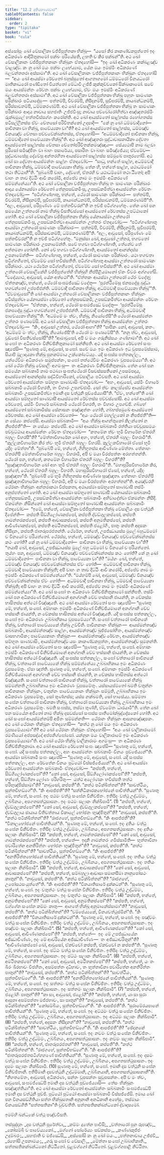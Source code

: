 ```yaml
---
title: "12.2 දුතියභාණවාර"
tableOfContents: false
sidebar:
  order: 2
type: "tipitaka"
basket: "vi"
book: "cula"
---
```



<DynamicBreadcrumb />

<Division number="453" book="cula">

<Paragraph number="2248" book="cula">
අස්සෝසුං ඛෝ වේසාලිකා වජ්ජිපුත්තකා භික්ඛූ—  “යසෝ කිර කාකණ්ඩකපුත්තෝ ඉදං අධිකරණං ආදියිතුකාමෝ පක්ඛං පරියේසති, ලභති ච කිර පක්ඛන්”ති. අථ ඛෝ වේසාලිකානං වජ්ජිපුත්තකානං භික්ඛූනං ඒතදහෝසි—  “ඉදං ඛෝ අධිකරණං කක්ඛළඤ්ච වාළඤ්ච. කං නු ඛෝ මයං පක්ඛං ලභේය්‍යාම, යේන මයං ඉමස්මිං අධිකරණේ බලවන්තතරා අස්සාමා”ති.
</Paragraph>

<Paragraph number="2249" book="cula">
අථ ඛෝ වේසාලිකානං වජ්ජිපුත්තකානං භික්ඛූනං ඒතදහෝසි—  “අයං ඛෝ ආයස්මා රේවතෝ බහුස්සුතෝ ආගතාගමෝ ධම්මධරෝ විනයධරෝ මාතිකාධරෝ පණ්ඩිතෝ වියත්තෝ මේධාවී ලජ්ජී කුක්කුච්චකෝ සික්ඛාකාමෝ. සචේ මයං ආයස්මන්තං රේවතං පක්ඛං ලභේය්‍යාම, ඒවං මයං ඉමස්මිං අධිකරණේ බලවන්තතරා අස්සාමා”ති.
</Paragraph>

<Paragraph number="2250" book="cula">
අථ ඛෝ වේසාලිකා වජ්ජිපුත්තකා භික්ඛූ පහූතං සාමණකං පරික්ඛාරං පටියාදේසුං—  පත්තම්පි, චීවරම්පි, නිසීදනම්පි, සූචිඝරම්පි, කායබන්ධනම්පි, පරිස්සාවනම්පි, ධම්මකරණම්පි. අථ ඛෝ වේසාලිකා වජ්ජිපුත්තකා භික්ඛූ තං සාමණකං පරික්ඛාරං ආදාය නාවාය සහජාතිං උජ්ජවිංසු; නාවාය පච්චෝරෝහිත්වා අඤ්ඤතරස්මිං රුක්ඛමූලේ භත්තවිස්සග්ගං කරෝන්ති. අථ ඛෝ ආයස්මතෝ සාළ්හස්ස රහෝගතස්ස පටිසල්ලීනස්ස ඒවං චේතසෝ පරිවිතක්කෝ උදපාදි—  “කේ නු ඛෝ ධම්මවාදිනෝ—  පාචීනකා වා භික්ඛූ, පාවේය්‍යකා වා”ති? අථ ඛෝ ආයස්මතෝ සාළ්හස්ස, ධම්මඤ්ච විනයඤ්ච චේතසා පච්චවේක්ඛන්තස්ස, ඒතදහෝසි—  “අධම්මවාදිනෝ පාචීනකා භික්ඛූ, ධම්මවාදිනෝ පාවේය්‍යකා භික්ඛූ”ති.
</Paragraph>

<Paragraph number="2251" book="cula">
අථ ඛෝ අඤ්ඤතරා සුද්ධාවාසකායිකා දේවතා ආයස්මතෝ සාළ්හස්ස චේතසා චේතෝපරිවිතක්කමඤ්ඤාය—  සේය්‍යථාපි නාම බලවා පුරිසෝ සමිඤ්ජිතං වා බාහං පසාරේය්‍ය, පසාරිතං වා බාහං සමිඤ්ජේය්‍ය; ඒවමේව—  සුද්ධාවාසේසු දේවේසු අන්තරහිතා ආයස්මතෝ සාළ්හස්ස සම්මුඛේ පාතුරහෝසි. අථ ඛෝ සා දේවතා ආයස්මන්තං සාළ්හං ඒතදවෝච—  “සාධු, භන්තේ සාළ්හ, අධම්මවාදී පාචීනකා භික්ඛූ, ධම්මවාදී පාවේය්‍යකා භික්ඛූ. තේන හි, භන්තේ සාළ්හ, යථාධම්මෝ තථා තිට්ඨාහී”ති. “පුබ්බේපි චාහං, දේවතේ, ඒතරහි ච යථාධම්මෝ තථා ඨිතෝ; අපි චාහං න තාව දිට්ඨිං ආවි කරෝමි, අප්පේව නාම මං ඉමස්මිං අධිකරණේ සම්මන්නේය්‍යා”ති.
</Paragraph>

</Division>
<Division number="454" book="cula">

<Paragraph number="2252" book="cula">
අථ ඛෝ වේසාලිකා වජ්ජිපුත්තකා භික්ඛූ තං සාමණකං පරික්ඛාරං ආදාය යේනායස්මා රේවතෝ තේනුපසඞ්කමිංසු, උපසඞ්කමිත්වා ආයස්මන්තං රේවතං ඒතදවෝචුං—  “පටිග්ගණ්හාතු, භන්තේ, ථේරෝ සාමණකං පරික්ඛාරං—  පත්තම්පි, චීවරම්පි, නිසීදනම්පි, සූචිඝරම්පි, කායබන්ධනම්පි, පරිස්සාවනම්පි, ධම්මකරණම්පී”ති. “අලං, ආවුසෝ, පරිපුණ්ණං මේ පත්තචීවරන්”ති න ඉච්ඡි පටිග්ගහේතුං.
</Paragraph>

<Paragraph number="2253" book="cula">
තේන ඛෝ පන සමයේන උත්තරෝ නාම භික්ඛු වීසතිවස්සෝ ආයස්මතෝ රේවතස්ස උපට්ඨාකෝ හෝති. අථ ඛෝ වේසාලිකා වජ්ජිපුත්තකා භික්ඛූ යේනායස්මා උත්තරෝ තේනුපසඞ්කමිංසු, උපසඞ්කමිත්වා ආයස්මන්තං උත්තරං ඒතදවෝචුං—  “පටිග්ගණ්හාතු ආයස්මා උත්තරෝ සාමණකං පරික්ඛාරං—  පත්තම්පි, චීවරම්පි, නිසීදනම්පි, සූචිඝරම්පි, කායබන්ධනම්පි, පරිස්සාවනම්පි, ධම්මකරණම්පී”ති. “අලං, ආවුසෝ, පරිපුණ්ණං මේ පත්තචීවරන්”ති න ඉච්ඡි පටිග්ගහේතුං. “මනුස්සා ඛෝ, ආවුසෝ උත්තර, භගවතෝ සාමණකං පරික්ඛාරං උපනාමේන්ති. සචේ භගවා පටිග්ගණ්හාති, තේනේව තේ අත්තමනා හෝන්ති. නෝ චේ භගවා පටිග්ගණ්හාති, ආයස්මතෝ ආනන්දස්ස උපනාමේන්ති—  පටිග්ගණ්හාතු, භන්තේ, ථේරෝ සාමණකං පරික්ඛාරං. යථා භගවතා පටිග්ගහිතෝ, ඒවමේව සෝ භවිස්සතීති. පටිග්ගණ්හාතු ආයස්මා උත්තරෝ සාමණකං පරික්ඛාරං. යථා ථේරේන පටිග්ගහිතෝ, ඒවමේව සෝ භවිස්සතී”ති. අථ ඛෝ ආයස්මා උත්තරෝ වේසාලිකේහි වජ්ජිපුත්තේහි භික්ඛූහි නිප්පීළියමානෝ ඒකං චීවරං අග්ගහේසි. “වදේය්‍යාථ, ආවුසෝ, යේන අත්ථෝ”ති. “ඒත්තකං ආයස්මා උත්තරෝ ථේරං වදේතු; ඒත්තකඤ්ච, භන්තේ, ථේරෝ සංඝමජ්ඣේ වදේතු—  ‘පුරත්ථිමේසු ජනපදේසු බුද්ධා භගවන්තෝ උප්පජ්ජන්ති. ධම්මවාදී පාචීනකා භික්ඛූ, අධම්මවාදී පාවේය්‍යකා භික්ඛූ’”ති. “ඒවමාවුසෝ”ති ඛෝ ආයස්මා උත්තරෝ වේසාලිකානං වජ්ජිපුත්තකානං භික්ඛූනං පටිස්සුත්වා යේනායස්මා රේවතෝ තේනුපසඞ්කමි, උපසඞ්කමිත්වා ආයස්මන්තං රේවතං ඒතදවෝච—  “ඒත්තකං, භන්තේ, ථේරෝ සංඝමජ්ඣේ වදේතු—  ‘පුරත්ථිමේසු ජනපදේසු බුද්ධා භගවන්තෝ උප්පජ්ජන්ති. ධම්මවාදී පාචීනකා භික්ඛූ, අධම්මවාදී පාවේය්‍යකා භික්ඛූ’”ති. “අධම්මේ මං ත්වං, භික්ඛු, නියෝජේසී”ති ථේරෝ ආයස්මන්තං උත්තරං පණාමේසි.
</Paragraph>

<Paragraph number="2254" book="cula">
අථ ඛෝ වේසාලිකා වජ්ජිපුත්තකා භික්ඛූ ආයස්මන්තං උත්තරං ඒතදවෝචුං—  “කිං, ආවුසෝ උත්තර, ථේරෝ ආහා”ති? “පාපිකං නෝ, ආවුසෝ, කතං. ‘අධම්මේ මං ත්වං, භික්ඛු, නියෝජේසී’ති ථේරෝ මං පණාමේසී”ති. “නනු ත්වං, ආවුසෝ, වුඩ්ඪෝ වීසතිවස්සෝසී”ති? “ආමාවුසෝ, අපි ච මයං ගරුනිස්සයං ගණ්හාමා”ති.
</Paragraph>

</Division>
<Division number="455" book="cula">

<Paragraph number="2255" book="cula">
අථ ඛෝ සංඝෝ තං අධිකරණං විනිච්ඡිනිතුකාමෝ සන්නිපති. අථ ඛෝ ආයස්මා රේවතෝ සංඝං ඤාපේසි—
</Paragraph>

<Paragraph number="2256" book="cula">
“සුණාතු මේ, ආවුසෝ, සංඝෝ. සචේ මයං ඉමං අධිකරණං ඉධ වූපසමේස්සාම, සියාපි මූලාදායකා භික්ඛූ පුනකම්මාය උක්කෝටේය්‍යුං. යදි සංඝස්ස පත්තකල්ලං, යත්ථේවිමං අධිකරණං සමුප්පන්නං, සංඝෝ තත්ථේවිමං අධිකරණං වූපසමේය්‍යා”ති.
</Paragraph>

<Paragraph number="2257" book="cula">
අථ ඛෝ ථේරා භික්ඛූ වේසාලිං අගමංසු—  තං අධිකරණං විනිච්ඡිනිතුකාමා.
</Paragraph>

<Paragraph number="2258" book="cula">
තේන ඛෝ පන සමයේන සබ්බකාමී නාම පථබ්‍යා සංඝත්ථේරෝ වීසවස්සසතිකෝ උපසම්පදාය, ආයස්මතෝ ආනන්දස්ස සද්ධිවිහාරිකෝ, වේසාලියං පටිවසති. අථ ඛෝ ආයස්මා රේවතෝ ආයස්මන්තං සම්භූතං සාණවාසිං ඒතදවෝච—  “අහං, ආවුසෝ, යස්මිං විහාරේ සබ්බකාමී ථේරෝ විහරති, තං විහාරං උපගච්ඡාමි. සෝ ත්වං කාලස්සේව ආයස්මන්තං සබ්බකාමිං උපසඞ්කමිත්වා ඉමානි දස වත්ථූනි පුච්ඡේය්‍යාසී”ති.
</Paragraph>

<Paragraph number="2259" book="cula">
“ඒවං, භන්තේ”ති ඛෝ ආයස්මා සම්භූතෝ සාණවාසී ආයස්මතෝ රේවතස්ස පච්චස්සෝසි. අථ ඛෝ ආයස්මා රේවතෝ, යස්මිං විහාරේ සබ්බකාමී ථේරෝ විහරති, තං විහාරං උපගච්ඡි. ගබ්භේ ආයස්මතෝ සබ්බකාමිස්ස සේනාසනං පඤ්ඤත්තං හෝති, ගබ්භප්පමුඛේ ආයස්මතෝ රේවතස්ස. අථ ඛෝ ආයස්මා රේවතෝ—  “අයං ථේරෝ මහල්ලකෝ න නිපජ්ජතී”ති—  න සේය්‍යං කප්පේසි. ආයස්මා සබ්බකාමී—  “අයං භික්ඛු ආගන්තුකෝ කිලන්තෝ න නිපජ්ජතී”ති—  න සේය්‍යං කප්පේසි.
</Paragraph>

<Paragraph number="2260" book="cula">
අථ ඛෝ ආයස්මා සබ්බකාමී රත්තියා පච්චූසසමයං පච්චුට්ඨාය ආයස්මන්තං රේවතං ඒතදවෝච—  “කතමේන ත්වං භූමි විහාරේන ඒතරහි බහුලං විහරසී”ති? “මේත්තාවිහාරේන ඛෝ අහං, භන්තේ, ඒතරහි බහුලං විහරාමී”ති. “කුල්ලකවිහාරේන කිර ත්වං භූමි ඒතරහි බහුලං විහරසි. කුල්ලකවිහාරෝ ඒසෝ භූමි යදිදං මේත්තා”ති. “පුබ්බේපි මේ, භන්තේ, ගිහිභූතස්ස ආචිණ්ණා මේත්තා. තේනාහං ඒතරහිපි මේත්තාවිහාරේන බහුලං විහරාමි, අපි ච මයා චිරප්පත්තං අරහත්තන්ති. ථේරෝ පන, භන්තේ, කතමේන විහාරේන ඒතරහි බහුලං විහරතී”ති? “සුඤ්ඤතාවිහාරේන ඛෝ අහං භූමි ඒතරහි බහුලං විහරාමී”ති. “මහාපුරිසවිහාරේන කිර, භන්තේ, ථේරෝ ඒතරහි බහුලං විහරති. මහාපුරිසවිහාරෝ ඒසෝ, භන්තේ, යදිදං සුඤ්ඤතා”ති. “පුබ්බේපි මේ භූමි ගිහිභූතස්ස ආචිණ්ණා සුඤ්ඤතා. තේනාහං ඒතරහිපි සුඤ්ඤතාවිහාරේන බහුලං විහරාමි, අපි ච මයා චිරප්පත්තං අරහත්තන්”ති. අයඤ්චරහි ථේරානං භික්ඛූනං අන්තරාකථා විප්පකතා, අථායස්මා සම්භූතෝ සාණවාසී තස්මිං අනුප්පත්තෝ හෝති.
</Paragraph>

<Paragraph number="2261" book="cula">
අථ ඛෝ ආයස්මා සම්භූතෝ සාණවාසී යේනායස්මා සබ්බකාමී තේනුපසඞ්කමි, උපසඞ්කමිත්වා ආයස්මන්තං සබ්බකාමිං අභිවාදේත්වා ඒකමන්තං නිසීදි. ඒකමන්තං නිසින්නෝ ඛෝ ආයස්මා සම්භූතෝ සාණවාසී ආයස්මන්තං සබ්බකාමිං ඒතදවෝච—  “ඉමේ, භන්තේ, වේසාලිකා වජ්ජිපුත්තකා භික්ඛූ වේසාලියං දස වත්ථූනි දීපේන්ති—  කප්පති සිඞ්ගිලෝණකප්පෝ, කප්පති ද්වඞ්ගුලකප්පෝ, කප්පති ගාමන්තරකප්පෝ, කප්පති ආවාසකප්පෝ, කප්පති අනුමතිකප්පෝ, කප්පති ආචිණ්ණකප්පෝ, කප්පති අමථිතකප්පෝ, කප්පති ජළෝගිං, පාතුං කප්පති අදසකං නිසීදනං, කප්පති ජාතරූපරජතන්ති. ථේරේන, භන්තේ, උපජ්ඣායස්ස මූලේ බහුධම්මෝ ච විනයෝ ච පරියත්තෝ. ථේරස්ස, භන්තේ, ධම්මඤ්ච විනයඤ්ච පච්චවේක්ඛන්තස්ස කථං හෝති? කේ නු ඛෝ ධම්මවාදිනෝ—  පාචීනකා වා භික්ඛූ, පාවේය්‍යකා වා”ති? “තයාපි ඛෝ, ආවුසෝ, උපජ්ඣායස්ස මූලේ බහු ධම්මෝ ච විනයෝ ච පරියත්තෝ. තුය්හං පන, ආවුසෝ, ධම්මඤ්ච විනයඤ්ච පච්චවේක්ඛන්තස්ස කථං හෝති? කේ නු ඛෝ ධම්මවාදිනෝ—  පාචීනකා වා භික්ඛූ, පාවේය්‍යකා වා”ති? “මය්හං ඛෝ, භන්තේ, ධම්මඤ්ච විනයඤ්ච පච්චවේක්ඛන්තස්ස ඒවං හෝති—  අධම්මවාදී පාචීනකා භික්ඛූ, ධම්මවාදී පාවේය්‍යකා භික්ඛූති; අපි චාහං න තාව දිට්ඨිං ආවි කරෝමි, අප්පේව නාම මං ඉමස්මිං අධිකරණේ සම්මන්නේය්‍යා”ති. “මය්හම්පි ඛෝ, ආවුසෝ, ධම්මඤ්ච විනයඤ්ච පච්චවේක්ඛන්තස්ස ඒවං හෝති—  අධම්මවාදී පාචීනකා භික්ඛූ, ධම්මවාදී පාවේය්‍යකා භික්ඛූති; අපි චාහං න තාව දිට්ඨිං ආවි කරෝමි, අප්පේව නාම මං ඉමස්මිං අධිකරණේ සම්මන්නේය්‍යා”ති.
</Paragraph>

</Division>
<Division number="456" book="cula">

<Paragraph number="2262" book="cula">
අථ ඛෝ සංඝෝ තං අධිකරණං විනිච්ඡිනිතුකාමෝ සන්නිපති. තස්මිං ඛෝ පන අධිකරණේ විනිච්ඡියමානේ අනග්ගානි චේව භස්සානි ජායන්ති, න චේකස්ස භාසිතස්ස අත්ථෝ විඤ්ඤායති. අථ ඛෝ ආයස්මා රේවතෝ සංඝං ඤාපේසි—
</Paragraph>

<Paragraph number="2263" book="cula">
“සුණාතු මේ, භන්තේ, සංඝෝ. අම්හාකං ඉමස්මිං අධිකරණේ විනිච්ඡියමානේ අනග්ගානි චේව භස්සානි ජායන්ති, න චේකස්ස භාසිතස්ස අත්ථෝ විඤ්ඤායති. යදි සංඝස්ස පත්තකල්ලං, සංඝෝ ඉමං අධිකරණං උබ්බාහිකාය වූපසමේය්‍යා”ති.
</Paragraph>

<Paragraph number="2264" book="cula">
සංඝෝ චත්තාරෝ පාචීනකේ භික්ඛූ, චත්තාරෝ පාවේය්‍යකේ භික්ඛූ උච්චිනි. පාචීනකානං භික්ඛූනං—  ආයස්මන්තඤ්ච සබ්බකාමිං, ආයස්මන්තඤ්ච සාළ්හං, ආයස්මන්තඤ්ච ඛුජ්ජසෝභිතං, ආයස්මන්තඤ්ච වාසභගාමිකං; පාවේය්‍යකානං භික්ඛූනං—  ආයස්මන්තඤ්ච රේවතං, ආයස්මන්තඤ්ච සම්භූතං සාණවාසිං, ආයස්මන්තඤ්ච යසං කාකණ්ඩකපුත්තං, ආයස්මන්තඤ්ච සුමනන්ති. අථ ඛෝ ආයස්මා රේවතෝ සංඝං ඤාපේසි—
</Paragraph>

<Paragraph number="2265" book="cula">
“සුණාතු මේ, භන්තේ, සංඝෝ. අම්හාකං ඉමස්මිං අධිකරණේ විනිච්ඡියමානේ අනග්ගානි චේව භස්සානි ජායන්ති, න චේකස්ස භාසිතස්ස අත්ථෝ විඤ්ඤායති. යදි සංඝස්ස පත්තකල්ලං, සංඝෝ චත්තාරෝ පාචීනකේ භික්ඛූ, චත්තාරෝ පාවේය්‍යකේ භික්ඛූ සම්මන්නේය්‍ය උබ්බාහිකාය ඉමං අධිකරණං වූපසමේතුං. ඒසා ඤත්ති.
</Paragraph>

<Paragraph number="2266" book="cula">
සුණාතු මේ, භන්තේ, සංඝෝ. අම්හාකං ඉමස්මිං අධිකරණේ විනිච්ඡියමානේ අනග්ගානි චේව භස්සානි ජායන්ති, න චේකස්ස භාසිතස්ස අත්ථෝ විඤ්ඤායති. සංඝෝ චත්තාරෝ පාචීනකේ භික්ඛූ, චත්තාරෝ පාවේය්‍යකේ භික්ඛූ සම්මන්නති උබ්බාහිකාය ඉමං අධිකරණං වූපසමේතුං. යස්සායස්මතෝ ඛමති චතුන්නං පාචීනකානං භික්ඛූනං, චතුන්නං පාවේය්‍යකානං භික්ඛූනං සම්මුති, උබ්බාහිකාය ඉමං අධිකරණං වූපසමේතුං, සෝ තුණ්හස්ස; යස්ස නක්ඛමති, සෝ භාසේය්‍ය.
</Paragraph>

<Paragraph number="2267" book="cula">
සම්මතා සංඝේන චත්තාරෝ පාචීනකා භික්ඛූ, චත්තාරෝ පාවේය්‍යකා භික්ඛූ, උබ්බාහිකාය ඉමං අධිකරණං වූපසමේතුං. ඛමති සංඝස්ස, තස්මා තුණ්හී, ඒවමේතං ධාරයාමී”ති.
</Paragraph>

<Paragraph number="2268" book="cula">
තේන ඛෝ පන සමයේන අජිතෝ නාම භික්ඛු දසවස්සෝ සංඝස්ස පාතිමෝක්ඛුද්දේසකෝ හෝති. අථ ඛෝ සංඝෝ ආයස්මන්තම්පි අජිතං සම්මන්නති—  ථේරානං භික්ඛූනං ආසනපඤ්ඤාපකං. අථ ඛෝ ථේරානං භික්ඛූනං ඒතදහෝසි—  “කත්ථ නු ඛෝ මයං ඉමං අධිකරණං වූපසමේය්‍යාමා”ති? අථ ඛෝ ථේරානං භික්ඛූනං ඒතදහෝසි—  “අයං ඛෝ වාලිකාරාමෝ රමණීයෝ අප්පසද්දෝ අප්පනිග්ඝෝසෝ. යන්නූන මයං වාලිකාරාමේ ඉමං අධිකරණං වූපසමේය්‍යාමා”ති.
</Paragraph>

</Division>
<Division number="457" book="cula">

<Paragraph number="2269" book="cula">
අථ ඛෝ ථේරා භික්ඛූ වාලිකාරාමං අගමංසු—  තං අධිකරණං විනිච්ඡිනිතුකාමා. අථ ඛෝ ආයස්මා රේවතෝ සංඝං ඤාපේසි—
</Paragraph>

<Paragraph number="2270" book="cula">
“සුණාතු මේ, භන්තේ, සංඝෝ. යදි සංඝස්ස පත්තකල්ලං, අහං ආයස්මන්තං සබ්බකාමිං විනයං පුච්ඡේය්‍යන්”ති.
</Paragraph>

<Paragraph number="2271" book="cula">
ආයස්මා සබ්බකාමී සංඝං ඤාපේසි—
</Paragraph>

<Paragraph number="2272" book="cula">
“සුණාතු මේ, ආවුසෝ, සංඝෝ. යදි සංඝස්ස පත්තකල්ලං, අහං රේවතේන විනයං පුට්ඨෝ විස්සජ්ජේය්‍යන්”ති.
</Paragraph>

<Paragraph number="2273" book="cula">
අථ ඛෝ ආයස්මා රේවතෝ ආයස්මන්තං සබ්බකාමිං ඒතදවෝච—  “කප්පති, භන්තේ, සිඞ්ගිලෝණකප්පෝ”ති? “කෝ සෝ, ආවුසෝ, සිඞ්ගිලෝණකප්පෝ”ති? “කප්පති, භන්තේ, සිඞ්ගිනා ලෝණං පරිහරිතුං—  යත්ථ අලෝණකං භවිස්සති තත්ථ පරිභුඤ්ජිස්සාමා”ති? “නාවුසෝ, කප්පතී”ති. “කත්ථ පටික්ඛිත්තන්”ති? “සාවත්ථියං, සුත්තවිභඞ්ගේ”ති. “කිං ආපජ්ජතී”ති? “සන්නිධිකාරකභෝජනේ පාචිත්තියන්”ති.
</Paragraph>

<Paragraph number="2274" book="cula">
“සුණාතු මේ, භන්තේ, සංඝෝ. ඉදං පඨමං වත්ථු සංඝේන විනිච්ඡිතං. ඉතිපිදං වත්ථු උද්ධම්මං, උබ්බිනයං, අපගතසත්ථුසාසනං. ඉදං පඨමං සලාකං නික්ඛිපාමි”. (1)
</Paragraph>

<Paragraph number="2275" book="cula">
“කප්පති, භන්තේ, ද්වඞ්ගුලකප්පෝ”ති? “කෝ සෝ, ආවුසෝ, ද්වඞ්ගුලකප්පෝ”ති? “කප්පති, භන්තේ, ද්වඞ්ගුලාය ඡායාය වීතිවත්තාය විකාලේ භෝජනං භුඤ්ජිතුන්”ති? “නාවුසෝ, කප්පතී”ති. “කත්ථ පටික්ඛිත්තන්”ති? “රාජගහේ, සුත්තවිභඞ්ගේ”ති. “කිං ආපජ්ජතී”ති? “විකාලභෝජනේ පාචිත්තියන්”ති.
</Paragraph>

<Paragraph number="2276" book="cula">
“සුණාතු මේ, භන්තේ, සංඝෝ. ඉදං දුතියං වත්ථු සංඝේන විනිච්ඡිතං. ඉතිපිදං වත්ථු උද්ධම්මං, උබ්බිනයං, අපගතසත්ථුසාසනං. ඉදං දුතියං සලාකං නික්ඛිපාමි”. (2)
</Paragraph>

<Paragraph number="2277" book="cula">
“කප්පති, භන්තේ, ගාමන්තරකප්පෝ”ති? “කෝ සෝ, ආවුසෝ, ගාමන්තරකප්පෝ”ති? “කප්පති, භන්තේ—  ඉදානි ගාමන්තරං ගමිස්සාමීති—  භුත්තාවිනා පවාරිතේන අනතිරිත්තං භෝජනං භුඤ්ජිතුන්”ති? “නාවුසෝ, කප්පතී”ති. “කත්ථ පටික්ඛිත්තන්”ති? “සාවත්ථියං, සුත්තවිභඞ්ගේ”ති. “කිං ආපජ්ජතී”ති? “අනතිරිත්තභෝජනේ පාචිත්තියන්”ති.
</Paragraph>

<Paragraph number="2278" book="cula">
“සුණාතු මේ, භන්තේ, සංඝෝ. ඉදං තතියං වත්ථු සංඝේන විනිච්ඡිතං. ඉතිපිදං වත්ථු උද්ධම්මං, උබ්බිනයං, අපගතසත්ථුසාසනං. ඉදං තතියං සලාකං නික්ඛිපාමි”. (3)
</Paragraph>

<Paragraph number="2279" book="cula">
“කප්පති, භන්තේ, ආවාසකප්පෝ”ති? “කෝ සෝ, ආවුසෝ, ආවාසකප්පෝ”ති? “කප්පති, භන්තේ, සම්බහුලා ආවාසා සමානසීමා නානුපෝසථං කාතුන්”ති. “නාවුසෝ, කප්පතී”ති. “කත්ථ පටික්ඛිත්තන්”ති? “රාජගහේ, උපෝසථසංයුත්තේ”ති. “කිං ආපජ්ජතී”ති? “විනයාතිසාරේ දුක්කටන්”ති.
</Paragraph>

<Paragraph number="2280" book="cula">
“සුණාතු මේ, භන්තේ, සංඝෝ. ඉදං චතුත්ථං වත්ථු සංඝේන විනිච්ඡිතං. ඉතිපිදං වත්ථු උද්ධම්මං, උබ්බිනයං, අපගතසත්ථුසාසනං. ඉදං චතුත්ථං සලාකං නික්ඛිපාමි”. (4)
</Paragraph>

<Paragraph number="2281" book="cula">
“කප්පති, භන්තේ, අනුමතිකප්පෝ”ති? “කෝ සෝ, ආවුසෝ, අනුමතිකප්පෝ”ති? “කප්පති, භන්තේ, වග්ගේන සංඝේන කම්මං කාතුං—  ආගතේ භික්ඛූ අනුමානේස්සාමා”ති? “නාවුසෝ, කප්පතී”ති. “කත්ථ පටික්ඛිත්තන්”ති? “චම්පේය්‍යකේ, විනයවත්ථුස්මින්”ති. “කිං ආපජ්ජතී”ති? “විනයාතිසාරේ දුක්කටන්”ති.
</Paragraph>

<Paragraph number="2282" book="cula">
“සුණාතු මේ, භන්තේ, සංඝෝ. ඉදං පඤ්චමං වත්ථු සංඝේන විනිච්ඡිතං. ඉතිපිදං වත්ථු උද්ධම්මං, උබ්බිනයං, අපගතසත්ථුසාසනං. ඉදං පඤ්චමං සලාකං නික්ඛිපාමි”. (5)
</Paragraph>

<Paragraph number="2283" book="cula">
“කප්පති, භන්තේ, ආචිණ්ණකප්පෝ”ති? “කෝ සෝ, ආවුසෝ, ආචිණ්ණකප්පෝ”ති? “කප්පති, භන්තේ—  ඉදං මේ උපජ්ඣායේන අජ්ඣාචිණ්ණං, ඉදං මේ ආචරියේන අජ්ඣාචිණ්ණං—  තං අජ්ඣාචරිතුන්”ති? “ආචිණ්ණකප්පෝ ඛෝ, ආවුසෝ, ඒකච්චෝ කප්පති, ඒකච්චෝ න කප්පතී”ති.
</Paragraph>

<Paragraph number="2284" book="cula">
“සුණාතු මේ, භන්තේ, සංඝෝ. ඉදං ඡට්ඨං වත්ථු සංඝේන විනිච්ඡිතං. ඉතිපිදං වත්ථු උද්ධම්මං, උබ්බිනයං, අපගතසත්ථුසාසනං. ඉදං ඡට්ඨං සලාකං නික්ඛිපාමි”. (6)
</Paragraph>

<Paragraph number="2285" book="cula">
“කප්පති, භන්තේ, අමථිතකප්පෝ”ති? “කෝ සෝ, ආවුසෝ, අමථිතකප්පෝ”ති? “කප්පති, භන්තේ, යං තං ඛීරං ඛීරභාවං විජහිතං, අසම්පත්තං දධිභාවං, තං භුත්තාවිනා පවාරිතේන අනතිරිත්තං පාතුන්”ති? “නාවුසෝ, කප්පතී”ති. “කත්ථ පටික්ඛිත්තන්”ති? “සාවත්ථියං, සුත්තවිභඞ්ගේ”ති. “කිං ආපජ්ජතී”ති? “අනතිරිත්තභෝජනේ පාචිත්තියන්”ති.
</Paragraph>

<Paragraph number="2286" book="cula">
“සුණාතු මේ, භන්තේ, සංඝෝ. ඉදං සත්තමං වත්ථු සංඝේන විනිච්ඡිතං. ඉතිපිදං වත්ථු උද්ධම්මං, උබ්බිනයං, අපගතසත්ථුසාසනං. ඉදං සත්තමං සලාකං නික්ඛිපාමි”. (7)
</Paragraph>

<Paragraph number="2287" book="cula">
“කප්පති, භන්තේ, ජළෝගිං පාතුන්”ති? “කා සා, ආවුසෝ, ජළෝගී”ති? “කප්පති, භන්තේ, යා සා සුරා ආසුතා අසම්පත්තා මජ්ජභාවං, සා පාතුන්”ති? “නාවුසෝ, කප්පතී”ති. “කත්ථ පටික්ඛිත්තන්”ති? “කෝසම්බියං, සුත්තවිභඞ්ගේ”ති. “කිං ආපජ්ජතී”ති. “සුරාමේරයපානේ පාචිත්තියන්”ති.
</Paragraph>

<Paragraph number="2288" book="cula">
“සුණාතු මේ, භන්තේ, සංඝෝ. ඉදං අට්ඨමං වත්ථු සංඝේන විනිච්ඡිතං. ඉතිපිදං වත්ථු උද්ධම්මං, උබ්බිනයං, අපගතසත්ථුසාසනං. ඉදං අට්ඨමං සලාකං නික්ඛිපාමි”. (8)
</Paragraph>

<Paragraph number="2289" book="cula">
“කප්පති, භන්තේ, අදසකං නිසීදනන්”ති? “නාවුසෝ, කප්පතී”ති. “කත්ථ පටික්ඛිත්තන්”ති? “සාවත්ථියං, සුත්තවිභඞ්ගේ”ති. “කිං ආපජ්ජතී”ති? “ඡේදනකේ පාචිත්තියන්”ති.
</Paragraph>

<Paragraph number="2290" book="cula">
“සුණාතු මේ, භන්තේ, සංඝෝ. ඉදං නවමං වත්ථු සංඝේන විනිච්ඡිතං. ඉතිපිදං වත්ථු උද්ධම්මං, උබ්බිනයං, අපගතසත්ථුසාසනං. ඉදං නවමං සලාකං නික්ඛිපාමි”. (9)
</Paragraph>

<Paragraph number="2291" book="cula">
“කප්පති, භන්තේ, ජාතරූපරජතන්”ති? “නාවුසෝ, කප්පතී”ති. “කත්ථ පටික්ඛිත්තන්”ති. “රාජගහේ, සුත්තවිභඞ්ගේ”ති. “කිං ආපජ්ජතී”ති? “ජාතරූපරජතපටිග්ගහණේ පාචිත්තියන්”ති.
</Paragraph>

<Paragraph number="2292" book="cula">
“සුණාතු මේ, භන්තේ, සංඝෝ. ඉදං දසමං වත්ථු සංඝේන විනිච්ඡිතං. ඉතිපිදං වත්ථු උද්ධම්මං, උබ්බිනයං, අපගතසත්ථුසාසනං. ඉදං දසමං සලාකං නික්ඛිපාමි. (10)
</Paragraph>

<Paragraph number="2293" book="cula">
සුණාතු මේ, භන්තේ, සංඝෝ. ඉමානි දස වත්ථූනි සංඝේන විනිච්ඡිතානි. ඉතිපිමානි දසවත්ථූනි උද්ධම්මානි, උබ්බිනයානි, අපගතසත්ථුසාසනානී”ති.
</Paragraph>

</Division>
<Division number="458" book="cula">

<Paragraph number="2294" book="cula">
“නිහතමේතං, ආවුසෝ, අධිකරණං, සන්තං වූපසන්තං සුවූපසන්තං. අපි ච මං ත්වං, ආවුසෝ, සංඝමජ්ඣේපි ඉමානි දස වත්ථූනි පුච්ඡේය්‍යාසි—  තේසං භික්ඛූනං සඤ්ඤත්තියා”ති.
</Paragraph>

<Paragraph number="2295" book="cula">
අථ ඛෝ ආයස්මා රේවතෝ ආයස්මන්තං සබ්බකාමිං සංඝමජ්ඣේපි ඉමානි දස වත්ථූනි පුච්ඡි. පුට්ඨෝ පුට්ඨෝ ආයස්මා සබ්බකාමී විස්සජ්ජේසි. ඉමාය ඛෝ පන විනයසඞ්ගීතියා සත්ත භික්ඛුසතානි අනූනානි අනධිකානි අහේසුං, තස්මායං විනයසඞ්ගීති “සත්තසතිකා”ති වුච්චතීති.

</Paragraph>
</Division>

<Paragraph number="2296" type="center" book="cula">
සත්තසතිකක්ඛන්ධකෝ ද්වාදසමෝ.

  
ඉමම්හි ඛන්ධකේ වත්ථූ පඤ්චවීසති.



</Paragraph>

<Paragraph number="2297" type="center" book="cula">
තස්සුද්දානං


</Paragraph>

<Paragraph number="2298" type="verses" book="cula">
_දස වත්ථූනි පූරේත්වා,_  
_කම්මං දූතේන පාවිසි;_  
_චත්තාරෝ පුන රූපඤ්ච,_  
_කෝසම්බි ච පාවේය්‍යකෝ._  

</Paragraph>

<Paragraph number="2299" type="verses" book="cula">
_මග්ගෝ සෝරේය්‍යං සඞ්කස්සං,_  
_කණ්ණකුජ්ජං උදුම්බරං;_  
_සහජාති ච මජ්ඣේසි,_  
_අස්සෝසි කං නු ඛෝ මයං._  

</Paragraph>

<Paragraph number="2300" type="verses" book="cula">
_පත්තනාවාය උජ්ජවි,_  
_රහෝසි උපනාමයං;_  
_ගරු සංඝෝ ච වේසාලිං,_  
_මේත්තා සංඝෝ උබ්බාහිකාති._  


</Paragraph>

<Paragraph number="2301" type="center" book="cula">
සත්තසතිකක්ඛන්ධකෝ නිට්ඨිතෝ.



</Paragraph>

<Paragraph number="2302" type="center" book="cula">
චූළවග්ගෝ නිට්ඨිතෝ.



</Paragraph>

<Paragraph number="2303" type="center" book="cula">
චූළවග්ගපාළි නිට්ඨිතා.
</Paragraph>